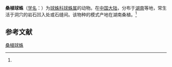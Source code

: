 {{Speciesbox
| name = 桑植球蛛
| status = 
| status_system = 
| image = 
| genus = Theridion
| species = sangzhiensis
| authority = (Zhu, 1998)<ref name='id13125'>{{cite web| url =http://www.bioinfo.cn/db05/BjdwSpecies.php?action=view&id=13125| title =桑植球蛛| work =《中国动物物种编目数据库》| publisher =中国科学院微生物研究所| author =中国科学院动物研究所| accessdate =2009-04-28| deadurl =yes| archiveurl =https://web.archive.org/web/20160305073629/http://www.bioinfo.cn/db05/BjdwSpecies.php?action=view&id=13125| archivedate =2016-03-05}}</ref>
}}

'''桑植球蛛'''（[[学名|学名]]：{{lang|la|''Theridion sangzhiensis''}}）为[[球蛛科|球蛛科]][[球蛛属|球蛛属]]的动物。在[[中国大陆|中国大陆]]，分布于[[湖南|湖南]]等地，常生活于洞穴的岩石凹入处或石缝间。该物种的模式产地在湖南桑植。<ref name='id13125'/>

== 参考文献 ==
{{reflist}}

{{Wikispecies|Theridion sangzhiensis}}

[[Category:球蛛属|桑植球蛛]]


{{蜘蛛小作品}}